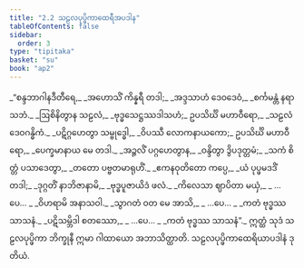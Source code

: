 ```yaml
---
title: "2.2 သဠလပုပ္ဖိကာထေရီအပဒါန"
tableOfContents: false
sidebar:
  order: 3
type: "tipitaka"
basket: "su"
book: "ap2"
---
```



<DynamicBreadcrumb />

<Division number="22" book="ap2">

<Paragraph number="180" type="verses" book="ap2">
_“စန္ဒဘာဂါနဒီတီရေ,_  
_အဟောသိံ ကိန္နရီ တဒါ;_  
_အဒ္ဒသာဟံ ဒေဝဒေဝံ,_  
_စင်္ကမန္တံ နရာသဘံ._  

</Paragraph>

</Division>
<Division number="23" book="ap2">

<Paragraph number="181" type="verses" book="ap2">
_ဩစိနိတွာန သဠလံ,_  
_ဗုဒ္ဓသေဋ္ဌဿဒါသဟံ;_  
ဥပသိင်္ဃိ မဟာဝီရော,_  
_သဠလံ ဒေဝဂန္ဓိကံ._  

</Paragraph>

</Division>
<Division number="24" book="ap2">

<Paragraph number="182" type="verses" book="ap2">
_ပဋိဂ္ဂဟေတွာ သမ္ဗုဒ္ဓေါ,_  
_ဝိပဿီ လောကနာယကော;_  
ဥပသိင်္ဃိ မဟာဝီရော,_  
_ပေက္ခမာနာယ မေ တဒါ._  

</Paragraph>

</Division>
<Division number="25" book="ap2">

<Paragraph number="183" type="verses" book="ap2">
_အဉ္ဇလိံ ပဂ္ဂဟေတွာန,_  
_ဝန္ဒိတွာ ဒွိပဒုတ္တမံ;_  
_သကံ စိတ္တံ ပသာဒေတွာ,_  
_တတော ပဗ္ဗတမာရုဟိံ._  

</Paragraph>

</Division>
<Division number="26" book="ap2">

<Paragraph number="184" type="verses" book="ap2">
_ဧကနဝုတိတော ကပ္ပေ,_  
_ယံ ပုပ္ဖမဒဒိံ တဒါ;_  
_ဒုဂ္ဂတိံ နာဘိဇာနာမိ,_  
_ဗုဒ္ဓပူဇာယိဒံ ဖလံ._  

</Paragraph>

</Division>
<Division number="27" book="ap2">

<Paragraph number="185" type="verses" book="ap2">
_ကိလေသာ ဈာပိတာ မယှံ,_  
_ …ပေ… _  
_ဝိဟရာမိ အနာသဝါ._  

</Paragraph>

</Division>
<Division number="28" book="ap2">

<Paragraph number="186" type="verses" book="ap2">
_သွာဂတံ ဝတ မေ အာသိ,_  
_ …ပေ… _  
_ကတံ ဗုဒ္ဓဿ သာသနံ._  

</Paragraph>

</Division>
<Division number="29" book="ap2">

<Paragraph number="187" type="verses" book="ap2">
_ပဋိသမ္ဘိဒါ စတဿော,_  
_ …ပေ… _  
_ကတံ ဗုဒ္ဓဿ သာသနံ”._  

</Paragraph>

<Paragraph number="188" book="ap2">
ဣတ္ထံ သုဒံ သဠလပုပ္ဖိကာ ဘိက္ခုနီ ဣမာ ဂါထာယော အဘာသိတ္ထာတိ.

</Paragraph>
</Division>

<Paragraph number="189" type="center" book="ap2">
သဠလပုပ္ဖိကာထေရိယာပဒါနံ ဒုတိယံ.
</Paragraph>
